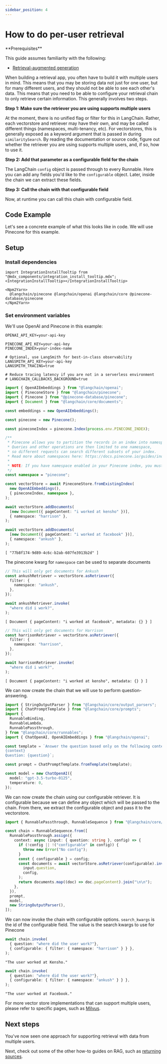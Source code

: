 ```yaml
---
sidebar_position: 4
---
```


# How to do per-user retrieval

<Info>
**Prerequisites**


This guide assumes familiarity with the following:

- [Retrieval-augmented generation](/oss/python/tutorials/rag/)

</Info>

When building a retrieval app, you often have to build it with multiple users in
mind. This means that you may be storing data not just for one user, but for
many different users, and they should not be able to see each other's data. This
means that you need to be able to configure your retrieval chain to only
retrieve certain information. This generally involves two steps.

**Step 1: Make sure the retriever you are using supports multiple users**

At the moment, there is no unified flag or filter for this in LangChain. Rather,
each vectorstore and retriever may have their own, and may be called different
things (namespaces, multi-tenancy, etc). For vectorstores, this is generally
exposed as a keyword argument that is passed in during `similaritySearch`. By
reading the documentation or source code, figure out whether the retriever you
are using supports multiple users, and, if so, how to use it.

**Step 2: Add that parameter as a configurable field for the chain**

The LangChain `config` object is passed through to every Runnable. Here you can
add any fields you'd like to the `configurable` object. Later, inside the chain
we can extract these fields.

**Step 3: Call the chain with that configurable field**

Now, at runtime you can call this chain with configurable field.

## Code Example

Let's see a concrete example of what this looks like in code. We will use
Pinecone for this example.

## Setup

### Install dependencies

```{=mdx}
import IntegrationInstallTooltip from "@mdx_components/integration_install_tooltip.mdx";
<IntegrationInstallTooltip></IntegrationInstallTooltip>

<Npm2Yarn>
  @langchain/pinecone @langchain/openai @langchain/core @pinecone-database/pinecone
</Npm2Yarn>
```
### Set environment variables

We'll use OpenAI and Pinecone in this example:

```env
OPENAI_API_KEY=your-api-key

PINECONE_API_KEY=your-api-key
PINECONE_INDEX=your-index-name

# Optional, use LangSmith for best-in-class observability
LANGSMITH_API_KEY=your-api-key
LANGSMITH_TRACING=true

# Reduce tracing latency if you are not in a serverless environment
# LANGCHAIN_CALLBACKS_BACKGROUND=true
```
```typescript
import { OpenAIEmbeddings } from "@langchain/openai";
import { PineconeStore } from "@langchain/pinecone";
import { Pinecone } from "@pinecone-database/pinecone";
import { Document } from "@langchain/core/documents";

const embeddings = new OpenAIEmbeddings();

const pinecone = new Pinecone();

const pineconeIndex = pinecone.Index(process.env.PINECONE_INDEX);

/**
 * Pinecone allows you to partition the records in an index into namespaces. 
 * Queries and other operations are then limited to one namespace, 
 * so different requests can search different subsets of your index.
 * Read more about namespaces here: https://docs.pinecone.io/guides/indexes/use-namespaces
 * 
 * NOTE: If you have namespace enabled in your Pinecone index, you must provide the namespace when creating the PineconeStore.
 */
const namespace = "pinecone";

const vectorStore = await PineconeStore.fromExistingIndex(
  new OpenAIEmbeddings(),
  { pineconeIndex, namespace },
);

await vectorStore.addDocuments(
  [new Document({ pageContent: "i worked at kensho" })],
  { namespace: "harrison" },
);

await vectorStore.addDocuments(
  [new Document({ pageContent: "i worked at facebook" })],
  { namespace: "ankush" },
);
```



```output
[ "77b8f174-9d89-4c6c-b2ab-607fe3913b2d" ]
```


The pinecone kwarg for `namespace` can be used to separate documents


```typescript
// This will only get documents for Ankush
const ankushRetriever = vectorStore.asRetriever({
  filter: {
    namespace: "ankush",
  },
});

await ankushRetriever.invoke(
  "where did i work?",
);
```



```output
[ Document { pageContent: "i worked at facebook", metadata: {} } ]
```



```typescript
// This will only get documents for Harrison
const harrisonRetriever = vectorStore.asRetriever({
  filter: {
    namespace: "harrison",
  },
});

await harrisonRetriever.invoke(
  "where did i work?",
);
```



```output
[ Document { pageContent: "i worked at kensho", metadata: {} } ]
```


We can now create the chain that we will use to perform question-answering.


```typescript
import { StringOutputParser } from "@langchain/core/output_parsers";
import { ChatPromptTemplate } from "@langchain/core/prompts";
import {
  RunnableBinding,
  RunnableLambda,
  RunnablePassthrough,
} from "@langchain/core/runnables";
import { ChatOpenAI, OpenAIEmbeddings } from "@langchain/openai";

const template = `Answer the question based only on the following context:
{context}
Question: {question}`;

const prompt = ChatPromptTemplate.fromTemplate(template);

const model = new ChatOpenAI({
  model: "gpt-3.5-turbo-0125",
  temperature: 0,
});
```

We can now create the chain using our configurable retriever. It is configurable
because we can define any object which will be passed to the chain. From there,
we extract the configurable object and pass it to the vectorstore.


```typescript
import { RunnablePassthrough, RunnableSequence } from "@langchain/core/runnables";

const chain = RunnableSequence.from([
  RunnablePassthrough.assign({
    context: async (input: { question: string }, config) => {
      if (!config || !("configurable" in config)) {
        throw new Error("No config");
      }
      const { configurable } = config;
      const documents = await vectorStore.asRetriever(configurable).invoke(
        input.question,
        config,
      );
      return documents.map((doc) => doc.pageContent).join("\n\n");
    },
  }),
  prompt,
  model,
  new StringOutputParser(),
]);
```

We can now invoke the chain with configurable options. `search_kwargs` is the id
of the configurable field. The value is the search kwargs to use for Pinecone


```typescript
await chain.invoke(
  { question: "where did the user work?"},
  { configurable: { filter: { namespace: "harrison" } } },
);
```



```output
"The user worked at Kensho."
```



```typescript
await chain.invoke(
  { question: "where did the user work?"},
  { configurable: { filter: { namespace: "ankush" } } },
);
```



```output
"The user worked at Facebook."
```


For more vector store implementations that can support multiple users, please refer to specific
pages, such as [Milvus](/oss/python/integrations/vectorstores/milvus).

## Next steps

You've now seen one approach for supporting retrieval with data from multiple users.

Next, check out some of the other how-to guides on RAG, such as [returning sources](/oss/python/how-to/qa_sources).
